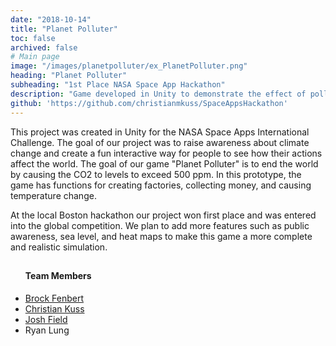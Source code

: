 ```yaml
---
date: "2018-10-14"
title: "Planet Polluter"
toc: false
archived: false
# Main page
image: "/images/planetpolluter/ex_PlanetPolluter.png"
heading: "Planet Polluter"
subheading: "1st Place NASA Space App Hackathon"
description: "Game developed in Unity to demonstrate the effect of pollution on the earth's climate."
github: 'https://github.com/christianmkuss/SpaceAppsHackathon'
---
```


<div class="row">
    <div class="col-12 none-display-1050">
        <UnityPlanetPolluter />
    </div>
</div>
<div class="row">
    <div class="col-12">
        <p>This project was created in Unity for the NASA Space Apps International Challenge.
            The goal of our project was to raise awareness about climate change and create a fun
            interactive way for people to see how their actions affect the world. The goal of our game
            "Planet Polluter" is to end the world by causing the CO2 to levels to exceed 500 ppm. In
            this prototype, the game has functions for creating factories, collecting money, and
            causing temperature change.
        </p>
        <p>
            At the local Boston hackathon our project won first place and was entered into the global
            competition. We plan to add more features such as public awareness, sea level, and heat maps
            to make this game a more complete and realistic simulation.
        </p>
        <ul>
            <h4 style="padding-top: 10px">Team Members</h4>
            <li><a href="http://brockfenbert.com">Brock Fenbert </a></li>
            <li><a href="http://christiankuss.com">Christian Kuss </a></li>
            <li><a href="http://joshafield.com">Josh Field </a></li>
            <li>Ryan Lung</li>
        </ul>
    </div>
</div>
